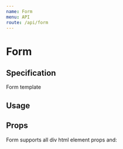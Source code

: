 ```yaml
---
name: Form
menu: API
route: /api/form
---
```



# Form

## Specification

Form template

## Usage

<Playground>
  <Form label widths={['100%', 150, '20rem', '100px', '50%']} />
</Playground>

## Props

Form supports all div html element props and:

<Props of={Form} table={true} />
